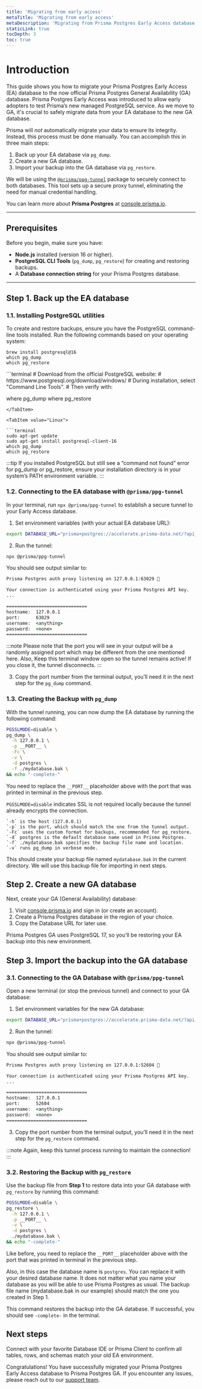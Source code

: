 ```yaml
---
title: 'Migrating from early access'
metaTitle: 'Migrating from early access'
metaDescription: 'Migrating from Prisma Postgres Early Access database to GA database.'
staticLink: true
tocDepth: 3
toc: true
---
```


# Introduction

This guide shows you how to migrate your Prisma Postgres Early Access (EA) database to the now official Prisma Postgres General Availability (GA) database. Prisma Postgres Early Access was introduced to allow early adopters to test Prisma’s new managed PostgreSQL service. As we move to GA, it's crucial to safely migrate data from your EA database to the new GA database.

Prisma will _not_ automatically migrate your data to ensure its integrity. Instead, this process must be done manually. You can accomplish this in three main steps:

1. Back up your EA database via `pg_dump`.
2. Create a new GA database.
3. Import your backup into the GA database via `pg_restore`.

We will be using the [`@prisma/ppg-tunnel`](https://github.com/prisma/ppg-tunnel-cli) package to securely connect to both databases. This tool sets up a secure proxy tunnel, eliminating the need for manual credential handling.

You can learn more about **Prisma Postgres** at [console.prisma.io](https://console.prisma.io/).

---

## Prerequisites

Before you begin, make sure you have:

- **Node.js** installed (version 16 or higher).
- **PostgreSQL CLI Tools** (`pg_dump`, `pg_restore`) for creating and restoring backups.
- A **Database connection string** for your Prisma Postgres database.

---

## Step 1. Back up the EA database

### 1.1. Installing PostgreSQL utilities

To create and restore backups, ensure you have the PostgreSQL command-line tools installed. Run the following commands based on your operating system:

<TabbedContent code>

<TabItem value="macOS">

```terminal
brew install postgresql@16
which pg_dump
which pg_restore
```

</TabItem>

<TabItem value="Windows">
```terminal
# Download from the official PostgreSQL website:
# https://www.postgresql.org/download/windows/
# During installation, select "Command Line Tools".
# Then verify with:

where pg_dump
where pg_restore
```
</TabItem>

<TabItem value="Linux">

```terminal
sudo apt-get update
sudo apt-get install postgresql-client-16
which pg_dump
which pg_restore
```

</TabItem>

</TabbedContent>

:::tip
If you installed PostgreSQL but still see a “command not found” error for pg_dump or pg_restore, ensure your installation directory is in your system’s PATH environment variable.
:::


### 1.2. Connecting to the EA database with `@prisma/ppg-tunnel`

In your terminal, run `npx @prisma/ppg-tunnel` to establish a secure tunnel to your Early Access database.

1.	Set environment variables (with your actual EA database URL):
```bash
export DATABASE_URL="prisma+postgres://accelerate.prisma-data.net/?api_key=eyJhbGciOiJIUzI..."
```

2.	Run the tunnel:
```bash
npx @prisma/ppg-tunnel
```

You should see output similar to:

```cmd
Prisma Postgres auth proxy listening on 127.0.0.1:63029 🚀

Your connection is authenticated using your Prisma Postgres API key.
...

==============================
hostname:  127.0.0.1
port:      63029
username:  <anything>
password:  <none>
==============================
```

:::note
Please note that the port you will see in your output will be a randomly assigned port which may be different from the one mentioned here.
Also, Keep this terminal window open so the tunnel remains active! If you close it, the tunnel disconnects.
:::

3. Copy the port number from the terminal output, you’ll need it in the next step for the `pg_dump` command.

### 1.3. Creating the Backup with `pg_dump`

With the tunnel running, you can now dump the EA database by running the following command:
```bash
PGSSLMODE=disable \
pg_dump \
  -h 127.0.0.1 \
  -p __PORT__ \
  -Fc \
  -v \
  -d postgres \
  -f ./mydatabase.bak \
&& echo "-complete-"
```
You need to replace the `__PORT__` placeholder above with the port that was printed in terminal in the previous step.

`PGSSLMODE=disable` indicates SSL is not required locally because the tunnel already encrypts the connection.

```
`-h` is the host (127.0.0.1)
`-p` is the port, which should match the one from the tunnel output.
`-Fc` uses the custom format for backups, recommended for pg_restore.
`-d` postgres is the default database name used in Prisma Postgres.
`-f` ./mydatabase.bak specifies the backup file name and location.
`-v` runs pg_dump in verbose mode.
```

This should create your backup file named `mydatabase.bak` in the current directory. We will use this backup file for importing in next steps.

## Step 2. Create a new GA database

Next, create your GA (General Availability) database:
1.	Visit [console.prisma.io](https://console.prisma.io) and sign in (or create an account).
2.	Create a Prisma Postgres database in the region of your choice.
3.	Copy the Database URL for later use.

Prisma Postgres GA uses PostgreSQL 17, so you’ll be restoring your EA backup into this new environment.

## Step 3. Import the backup into the GA database

### 3.1. Connecting to the GA Database with `@prisma/ppg-tunnel`

Open a new terminal (or stop the previous tunnel) and connect to your GA database:

1.	Set environment variables for the new GA database:
```bash
export DATABASE_URL="prisma+postgres://accelerate.prisma-data.net/?api_key=eyJhbGciOiJIUzI..."
```

2.	Run the tunnel:
```bash
npx @prisma/ppg-tunnel
```

You should see output similar to:

```cmd
Prisma Postgres auth proxy listening on 127.0.0.1:52604 🚀

Your connection is authenticated using your Prisma Postgres API key.
...

==============================
hostname:  127.0.0.1
port:      52604
username:  <anything>
password:  <none>
==============================
```

3. Copy the port number from the terminal output, you’ll need it in the next step for the `pg_restore` command.

:::note
Again, keep this tunnel process running to maintain the connection!
:::

### 3.2. Restoring the Backup with `pg_restore`

Use the backup file from **Step 1** to restore data into your GA database with `pg_restore` by running this command:

```bash
PGSSLMODE=disable \
pg_restore \
  -h 127.0.0.1 \
  -p __PORT__ \
  -v \
  -d postgres \
  ./mydatabase.bak \
&& echo "-complete-"
```
Like before, you need to replace the `__PORT__` placeholder above with the port that was printed in terminal in the previous step.

Also, in this case the database name is `postgres`. You can replace it with your desired database name. It does not matter what you name your database as you will be able to use Prisma Postgres as usual.
The backup file name (mydatabase.bak in our example) should match the one you created in Step 1.

This command restores the backup into the GA database. If successful, you should see `-complete-` in the terminal.

## Next steps

Connect with your favorite Database IDE or Prisma Client to confirm all tables, rows, and schemas match your old EA environment.

Congratulations! You have successfully migrated your Prisma Postgres Early Access database to Prisma Postgres GA. If you encounter any issues, please reach out to our [support team](https://www.prisma.io/support).



